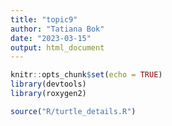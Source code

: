 ```yaml
---
title: "topic9"
author: "Tatiana Bok"
date: "2023-03-15"
output: html_document
---
```


```r
knitr::opts_chunk$set(echo = TRUE)
library(devtools)
library(roxygen2)
```

```r
source("R/turtle_details.R")
```



